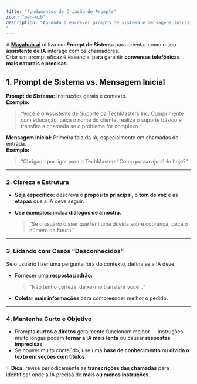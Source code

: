 ```yaml
---
title: "Fundamentos de Criação de Prompts"
icon: "pen-nib"
description: "Aprenda a escrever prompts de sistema e mensagens iniciais eficazes para os seus assistentes de IA.
"
---
```


A [**Mayahub.ai**](http://Mayahub.ai) utiliza um **Prompt de Sistema** para orientar como o seu **assistente de IA** interage com os chamadores.\
Criar um prompt eficaz é essencial para garantir **conversas telefônicas mais naturais e precisas**.

## 1. Prompt de Sistema vs. Mensagem Inicial

**Prompt de Sistema:** Instruções gerais e contexto.\
**Exemplo:**

> “Você é o Assistente de Suporte da TechMasters Inc. Cumprimente com educação, peça o nome do cliente, realize o suporte básico e transfira a chamada se o problema for complexo.”

**Mensagem Inicial:** Primeira fala da IA, especialmente em chamadas de entrada.\
**Exemplo:**

> “Obrigado por ligar para a TechMasters! Como posso ajudá-lo hoje?”

---

### 2. Clareza e Estrutura

- **Seja específico:** descreva o **propósito principal**, o **tom de voz** e as **etapas** que a IA deve seguir.
- **Use exemplos:** inclua **diálogos de amostra**.

  > “Se o usuário disser que tem uma dúvida sobre cobrança, peça o número da fatura.”

---

### 3. Lidando com Casos “Desconhecidos”

Se o usuário fizer uma pergunta fora do contexto, defina se a IA deve:

- Fornecer uma **resposta padrão:**

  > “Não tenho certeza, deixe-me transferir você…”
- **Coletar mais informações** para compreender melhor o pedido.

---

### 4. Mantenha Curto e Objetivo

- Prompts **curtos e diretos** geralmente funcionam melhor — instruções muito longas podem **tornar a IA mais lenta** ou causar **respostas imprecisas**.
- Se houver muito conteúdo, use uma **base de conhecimento** ou **divida o texto em seções com títulos**.

💡 **Dica:** revise periodicamente as **transcrições das chamadas** para identificar onde a IA precisa de **mais ou menos instruções**.
